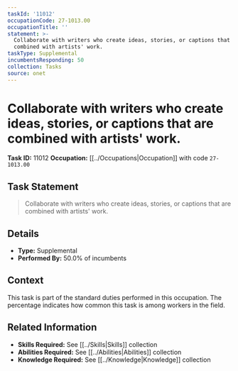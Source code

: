 ```yaml
---
taskId: '11012'
occupationCode: 27-1013.00
occupationTitle: ''
statement: >-
  Collaborate with writers who create ideas, stories, or captions that are
  combined with artists' work.
taskType: Supplemental
incumbentsResponding: 50
collection: Tasks
source: onet
---
```

# Collaborate with writers who create ideas, stories, or captions that are combined with artists' work.

**Task ID:** 11012
**Occupation:** [[../Occupations|Occupation]] with code `27-1013.00`

## Task Statement

> Collaborate with writers who create ideas, stories, or captions that are combined with artists' work.

## Details

- **Type:** Supplemental
- **Performed By:** 50.0% of incumbents

## Context

This task is part of the standard duties performed in this occupation. The percentage indicates how common this task is among workers in the field.

## Related Information

- **Skills Required:** See [[../Skills|Skills]] collection
- **Abilities Required:** See [[../Abilities|Abilities]] collection
- **Knowledge Required:** See [[../Knowledge|Knowledge]] collection
